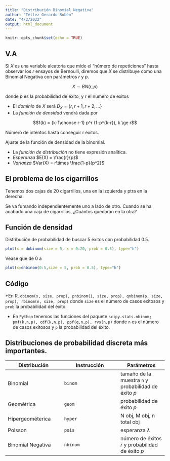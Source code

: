 ---
title: "Distribución Binomial Negativa"
author: "Téllez Gerardo Rubén"
date: "4/2/2022"
output: html_document
---

```{r setup, include=FALSE}
knitr::opts_chunk$set(echo = TRUE)
```

## V.A

Si $X$ es una variable aleatoria que mide el "número de repeticiones" hasta observar los $r$ ensayos de Bernoulli, diremos que $X$ se distribuye como una Binomial Negativa con parámetros $r$ y $p$.

$$X \sim BN(r, p)$$

donde $p$ es la probabilidad de éxito, y r el número de exitos

+ El _dominio_ de $X$ será $D_X = \{r, r +1, r+2,...\}$
+ La _función de densidad_ vendrá dada por

$$f(k) = {k-1\choose r-1} p^r (1-p^{k-r}), k \ge r$$

Número de intentos hasta conseguir r éxitos.

Ajuste de la función de densidad de la binomial.

+ La _función de distribución_ no tiene expresión analítica.
+ _Esperanza_ $E(X) = \frac{r}{p}$
+ _Varianza_ $Var(X) = r\times \frac{1-p}{p^2}$

## El problema de los cigarrillos

Tenemos dos cajas de 20 cigarrillos, una en la izquierda y ptra en la derecha.

Se va fumando independientemente uno a lado de otro. Cuando se ha acabado una caja de cigarrillos, ¿Cuántos quedarán en la otra?

## Función de densidad

Distribución de probabilidad de buscar 5 éxitos con probabilidad 0.5.

```{r}
plot(x = dnbinom(size = 5, x = 0:20, prob = 0.5), type="h")
```

Vease que de 0 a 


```{r}
plot(x=dnbinom(0:5,size = 5, prob = 0.5), type="h")
```

## Código

+En R. `dbinom(x, size, prop), pnbinom(1, size, prop), qnbinom(p, size, prop), rbinom(n, size, prop)` donde `size` es el número de casos exitosos y `prob` la probabilidad del éxito.

+ En `Python` tenemos las funciones del paquete `scipy.stats.nbinom; pmf(k,n,p), cdf(k,n,p), ppf(q,n,p), rvs(n,p)` donde `n` es el número de casos exitosos y `p` la probabilidad del éxito.


## Distribuciones de probabilidad discreta más importantes.


Distribución | Instrucción | Parámetros
-------------|-------------|-----------
Binomial     | `binom`     | tamaño de la muestra `n` y probabilidad de éxito $p$
Geométrica   | `geom`      | probabilidad de éxito $p$
Hipergeométerica | `hyper`  | N obj, M obj, n total obj
Poisson      | `pois`       | esperanza $\lambda$
Binomial Negativa | `nbinom`| número de éxitos $r$ y probabilidad de éxito $p$







